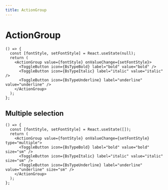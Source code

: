```yaml
---
title: ActionGroup
---
```


# ActionGroup

```tsx preview
() => {
  const [fontStyle, setFontStyle] = React.useState(null);
  return (
    <ActionGroup value={fontStyle} onValueChange={setFontStyle}>
      <ToggleButton icon={BsTypeBold} label="bold" value="bold" />
      <ToggleButton icon={BsTypeItalic} label="italic" value="italic" />
      <ToggleButton icon={BsTypeUnderline} label="underline" value="underline" />
    </ActionGroup>
  );
};
```

## Multiple selection

```tsx preview
() => {
  const [fontStyle, setFontStyle] = React.useState([]);
  return (
    <ActionGroup value={fontStyle} onValueChange={setFontStyle} type="multiple">
      <ToggleButton icon={BsTypeBold} label="bold" value="bold" size="sm" />
      <ToggleButton icon={BsTypeItalic} label="italic" value="italic" size="sm" />
      <ToggleButton icon={BsTypeUnderline} label="underline" value="underline" size="sm" />
    </ActionGroup>
  );
};
```
